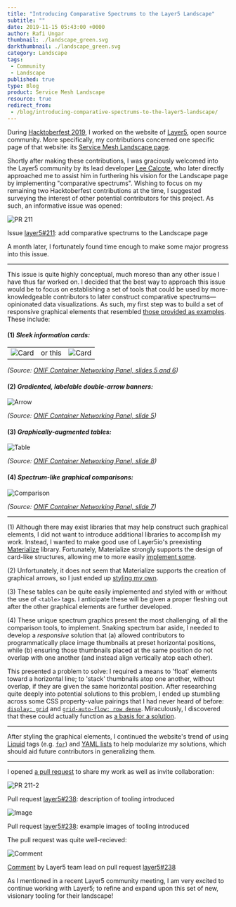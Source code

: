 ```yaml
---
title: "Introducing Comparative Spectrums to the Layer5 Landscape"
subtitle: ""
date: 2019-11-15 05:43:00 +0000
author: Rafi Ungar
thumbnail: ./landscape_green.svg
darkthumbnail: ./landscape_green.svg
category: Landscape
tags:
 - Community
 - Landscape
published: true
type: Blog
product: Service Mesh Landscape
resource: true
redirect_from:
 - /blog/introducing-comparative-spectrums-to-the-layer5-landscape/
---
```




<BlogWrapper>

During [Hacktoberfest 2019](https://raungar.wordpress.com/tag/layer5/), I worked on the website of [Layer5](https://layer5.io/), open source community. More specifically, my contributions concerned one specific page of that website: its [Service Mesh Landscape page](https://layer5.io/landscape).

Shortly after making these contributions, I was graciously welcomed into the Layer5 community by its lead developer [Lee Calcote](https://twitter.com/lcalcote?lang=en), who later directly approached me to assist him in furthering his vision for the Landscape page by implementing "comparative spectrums". Wishing to focus on my remaining two Hacktoberfest contributions at the time, I suggested surveying the interest of other potential contributors for this project. As such, an informative issue was opened:

<img src={pr211} alt="PR 211"/>

Issue [layer5#211](https://github.com/layer5io/layer5/issues/211): add comparative spectrums to the Landscape page

A month later, I fortunately found time enough to make some major progress into this issue.

* * *

This issue is quite highly conceptual, much moreso than any other issue I have thus far worked on. I decided that the best way to approach this issue would be to focus on establishing a set of tools that could be used by more-knowledgeable contributors to later construct comparative spectrums—opinionated data visualizations. As such, my first step was to build a set of responsive graphical elements that resembled [those provided as examples](https://docs.google.com/presentation/d/1P6LzzG0_alAxshpdfLnix53S9WU4vjbpSCrHJQoWPqc/edit#slide=id.p6). These include:

#### (1) _Sleek information cards:_

<table>
    <tbody>
    <tr>
    <td><img src={card1} alt="Card"/></td>
    <td> or this </td>
    <td><img src={card2} alt="Card"/></td>
    </tr>
    </tbody>
</table>

_(Source: [ONIF Container Networking Panel, slides 5 and 6](https://docs.google.com/presentation/d/1P6LzzG0_alAxshpdfLnix53S9WU4vjbpSCrHJQoWPqc/edit#slide=id.p6))_

#### (2) _Gradiented, labelable double-arrow banners:_

<img src={arrow} alt="Arrow"/>

_(Source: [ONIF Container Networking Panel, slide 5](https://docs.google.com/presentation/d/1P6LzzG0_alAxshpdfLnix53S9WU4vjbpSCrHJQoWPqc/edit#slide=id.p6))_

#### (3) _Graphically-augmented tables:_

<img src={gtable} alt="Table"/>

_(Source: [ONIF Container Networking Panel, slide 8](https://docs.google.com/presentation/d/1P6LzzG0_alAxshpdfLnix53S9WU4vjbpSCrHJQoWPqc/edit#slide=id.p12))_

#### (4) _Spectrum-like graphical comparisons:_

<img src={gcomp} alt="Comparison"/>

_(Source: [ONIF Container Networking Panel, slide 7](https://docs.google.com/presentation/d/1P6LzzG0_alAxshpdfLnix53S9WU4vjbpSCrHJQoWPqc/edit#slide=id.p6))_

* * *

(1) Although there may exist libraries that may help construct such graphical elements, I did not want to introduce additional libraries to accomplish my work. Instead, I wanted to make good use of Layer5io's preexisting [Materialize](https://materializecss.com/) library. Fortunately, Materialize strongly supports the design of card-like structures, allowing me to more easily [implement some](https://github.com/layer5io/layer5/pull/238/files#diff-20fc098534d6aab31ad8e5c9db51bde0R10).

(2) Unfortunately, it does not seem that Materialize supports the creation of graphical arrows, so I just ended up [styling my own](https://github.com/layer5io/layer5/pull/238/files#diff-1d5fe92e61759723c94b009b32e9e1b7R2).

(3) These tables can be quite easily implemented and styled with or without the use of `<table>` tags. I anticipate these will be given a proper fleshing out after the other graphical elements are further developed.

(4) These unique spectrum graphics present the most challenging, of all the comparison tools, to implement. Snaking spectrum bar aside, I needed to develop a _responsive_ solution that (a) allowed contributors to programmatically place image thumbnails at preset horizontal positions, while (b) ensuring those thumbnails placed at the same position do not overlap with one another (and instead align vertically atop each other).

This presented a problem to solve: I required a means to 'float' elements toward a horizontal line; to 'stack' thumbnails atop one another, without overlap, if they are given the same horizontal position. After researching quite deeply into potential solutions to this problem, I ended up stumbling across some CSS property-value pairings that I had never heard of before: [`display: grid`](https://www.w3schools.com/css/css_grid.asp) and [`grid-auto-flow: row dense`](https://www.w3schools.com/cssref/pr_grid-auto-flow.asp). Miraculously, I discovered that these could actually function as [a basis for a solution](https://github.com/layer5io/layer5/pull/238/files#diff-1d5fe92e61759723c94b009b32e9e1b7R76).

* * *

After styling the graphical elements, I continued the website's trend of using [Liquid](https://help.shopify.com/en/themes/liquid) tags (e.g. [`for`](https://help.shopify.com/en/themes/liquid/tags/iteration-tags#for)) and [YAML lists](https://docs.ansible.com/ansible/latest/reference_appendices/YAMLSyntax.html) to help modularize my solutions, which should aid future contributors in generalizing them.

* * *

I opened [a pull request](https://github.com/layer5io/layer5/pull/238) to share my work as well as invite collaboration:

<img src={pr2112} alt="PR 211-2"/>

Pull request [layer5#238](https://github.com/layer5io/layer5/pull/238): description of tooling introduced

<img src={image21} alt="Image"/>

Pull request [layer5#238](https://github.com/layer5io/layer5/pull/238): example images of tooling introduced

The pull request was quite well-recieved:

<img src={comment} alt="Comment"/>

[Comment](https://github.com/layer5io/layer5/pull/238#issuecomment-554181763) by Layer5 team lead on pull request [layer5#238](https://github.com/layer5io/layer5/pull/238)

As I mentioned in a recent Layer5 community meeting, I am very excited to continue working with Layer5; to refine and expand upon this set of new, visionary tooling for their landscape!


</BlogWrapper>
